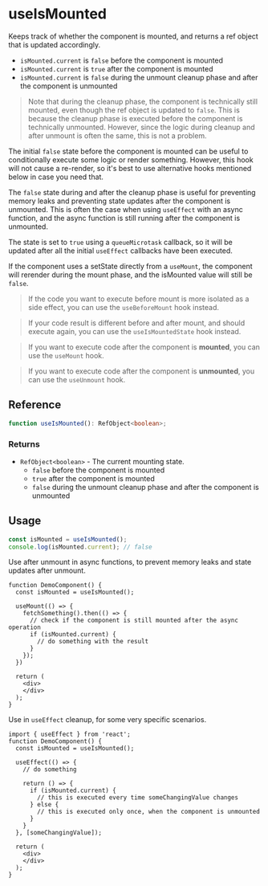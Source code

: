 
<Meta title="hooks/lifecycle/useIsMounted" />

# useIsMounted

Keeps track of whether the component is mounted, and returns a ref object that is updated
accordingly.

- `isMounted.current` is `false` before the component is mounted
- `isMounted.current` is `true` after the component is mounted
- `isMounted.current` is `false` during the unmount cleanup phase and after the component is
  unmounted

> Note that during the cleanup phase, the component is technically still mounted, even though the
ref object is updated to `false`. This is because the cleanup phase is executed before the
component is technically unmounted. However, since the logic during cleanup and after unmount is
often the same, this is not a problem.

The initial `false` state before the component is mounted can be useful to conditionally execute
some logic or render something. However, this hook will not cause a re-render, so it's best to use
alternative hooks mentioned below in case you need that.

The `false` state during and after the cleanup phase is useful for preventing memory leaks and
preventing state updates after the component is unmounted. This is often the case when using
`useEffect` with an async function, and the async function is still running after the component
is unmounted.

The state is set to `true` using a `queueMicrotask` callback, so it will be updated after all the
initial `useEffect` callbacks have been executed.

If the component uses a setState directly from a `useMount`, the component will rerender during the
mount phase, and the isMounted value will still be `false`.

> If the code you want to execute before mount is more isolated as a side effect, you can use the
`useBeforeMount` hook instead.

> If your code result is different before and after mount, and should execute again, you can use the
`useIsMountedState` hook instead.

> If you want to execute code after the component is **mounted**, you can use the `useMount` hook.

> If you want to execute code after the component is **unmounted**, you can use the `useUnmount`
hook.

## Reference

```ts
function useIsMounted(): RefObject<boolean>;
```

### Returns

* `RefObject<boolean>` - The current mounting state.
  - `false` before the component is mounted
  - `true` after the component is mounted
  - `false` during the unmount cleanup phase and after the component is unmounted

## Usage

```ts
const isMounted = useIsMounted();
console.log(isMounted.current); // false
```

Use after unmount in async functions, to prevent memory leaks and state updates after unmount.

```tsx
function DemoComponent() {
  const isMounted = useIsMounted();

  useMount(() => {
    fetchSomething().then(() => {
      // check if the component is still mounted after the async operation
      if (isMounted.current) {
        // do something with the result
      }
    });
  })

  return (
    <div>
    </div>
  );
}
```

Use in `useEffect` cleanup, for some very specific scenarios.

```tsx
import { useEffect } from 'react';
function DemoComponent() {
  const isMounted = useIsMounted();

  useEffect(() => {
    // do something

    return () => {
      if (isMounted.current) {
        // this is executed every time someChangingValue changes
      } else {
        // this is executed only once, when the component is unmounted
      }
    }
  }, [someChangingValue]);

  return (
    <div>
    </div>
  );
}
```
